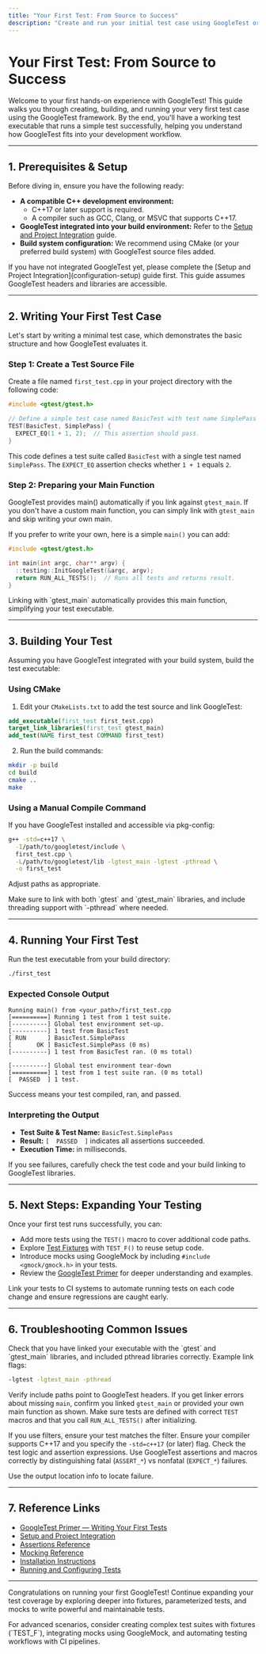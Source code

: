 ```yaml
---
title: "Your First Test: From Source to Success"
description: "Create and run your initial test case using GoogleTest or GoogleMock. This page presents a minimal working example, builds it, and describes the output, ensuring you see a test run to completion."
---
```


# Your First Test: From Source to Success

Welcome to your first hands-on experience with GoogleTest! This guide walks you through creating, building, and running your very first test case using the GoogleTest framework. By the end, you'll have a working test executable that runs a simple test successfully, helping you understand how GoogleTest fits into your development workflow.

---

## 1. Prerequisites & Setup

Before diving in, ensure you have the following ready:

- **A compatible C++ development environment:**
  - C++17 or later support is required.
  - A compiler such as GCC, Clang, or MSVC that supports C++17.
- **GoogleTest integrated into your build environment:** Refer to the [Setup and Project Integration](configuration-setup) guide.
- **Build system configuration:** We recommend using CMake (or your preferred build system) with GoogleTest source files added.

<Tip>
If you have not integrated GoogleTest yet, please complete the [Setup and Project Integration](configuration-setup) guide first. This guide assumes GoogleTest headers and libraries are accessible.
</Tip>

---

## 2. Writing Your First Test Case

Let's start by writing a minimal test case, which demonstrates the basic structure and how GoogleTest evaluates it.

### Step 1: Create a Test Source File

Create a file named `first_test.cpp` in your project directory with the following code:

```cpp
#include <gtest/gtest.h>

// Define a simple test case named BasicTest with test name SimplePass
TEST(BasicTest, SimplePass) {
  EXPECT_EQ(1 + 1, 2);  // This assertion should pass.
}
```

This code defines a test suite called `BasicTest` with a single test named `SimplePass`. The `EXPECT_EQ` assertion checks whether `1 + 1` equals `2`.

### Step 2: Preparing your Main Function

GoogleTest provides main() automatically if you link against `gtest_main`. If you don't have a custom main function, you can simply link with `gtest_main` and skip writing your own main.

If you prefer to write your own, here is a simple `main()` you can add:

```cpp
#include <gtest/gtest.h>

int main(int argc, char** argv) {
  ::testing::InitGoogleTest(&argc, argv);
  return RUN_ALL_TESTS();  // Runs all tests and returns result.
}
```

<Tip>
Linking with `gtest_main` automatically provides this main function, simplifying your test executable.
</Tip>

---

## 3. Building Your Test

Assuming you have GoogleTest integrated with your build system, build the test executable:

### Using CMake

1. Edit your `CMakeLists.txt` to add the test source and link GoogleTest:

```cmake
add_executable(first_test first_test.cpp)
target_link_libraries(first_test gtest_main)
add_test(NAME first_test COMMAND first_test)
```

2. Run the build commands:

```bash
mkdir -p build
cd build
cmake ..
make
```

### Using a Manual Compile Command

If you have GoogleTest installed and accessible via pkg-config:

```bash
g++ -std=c++17 \
  -I/path/to/googletest/include \
  first_test.cpp \
  -L/path/to/googletest/lib -lgtest_main -lgtest -pthread \
  -o first_test
```

Adjust paths as appropriate.

<Tip>
Make sure to link with both `gtest` and `gtest_main` libraries, and include threading support with `-pthread` where needed.
</Tip>

---

## 4. Running Your First Test

Run the test executable from your build directory:

```bash
./first_test
```

### Expected Console Output

```plaintext
Running main() from <your_path>/first_test.cpp
[==========] Running 1 test from 1 test suite.
[----------] Global test environment set-up.
[----------] 1 test from BasicTest
[ RUN      ] BasicTest.SimplePass
[       OK ] BasicTest.SimplePass (0 ms)
[----------] 1 test from BasicTest ran. (0 ms total)

[----------] Global test environment tear-down
[==========] 1 test from 1 test suite ran. (0 ms total)
[  PASSED  ] 1 test.
```

Success means your test compiled, ran, and passed.

### Interpreting the Output

- **Test Suite & Test Name:** `BasicTest.SimplePass`
- **Result:** `[  PASSED  ]` indicates all assertions succeeded.
- **Execution Time:** in milliseconds.

<Tip>
If you see failures, carefully check the test code and your build linking to GoogleTest libraries.
</Tip>

---

## 5. Next Steps: Expanding Your Testing

Once your first test runs successfully, you can:

- Add more tests using the `TEST()` macro to cover additional code paths.
- Explore [Test Fixtures](reference/testing.md#TEST_F) with `TEST_F()` to reuse setup code.
- Introduce mocks using GoogleMock by including `#include <gmock/gmock.h>` in your tests.
- Review the [GoogleTest Primer](primer.md) for deeper understanding and examples.

<Tip>
Link your tests to CI systems to automate running tests on each code change and ensure regressions are caught early.
</Tip>

---

## 6. Troubleshooting Common Issues

<AccordionGroup title="Troubleshooting Common Issues">
<Accordion title="Test Executable Does Not Link">
Check that you have linked your executable with the `gtest` and `gtest_main` libraries, and included pthread libraries correctly. Example link flags:

```bash
-lgtest -lgtest_main -pthread
```

Verify include paths point to GoogleTest headers.
</Accordion>
<Accordion title="Main Function Missing">
If you get linker errors about missing `main`, confirm you linked `gtest_main` or provided your own main function as shown.
</Accordion>
<Accordion title="Test Does Not Run or Is Skipped">
Make sure tests are defined with correct `TEST` macros and that you call `RUN_ALL_TESTS()` after initializing.

If you use filters, ensure your test matches the filter.
</Accordion>
<Accordion title="Compilation Fails on C++ Version">
Ensure your compiler supports C++17 and you specify the `-std=c++17` (or later) flag.
</Accordion>
<Accordion title="Unexpected Assertion Failure">
Check the test logic and assertion expressions. Use GoogleTest assertions and macros correctly by distinguishing fatal (`ASSERT_*`) vs nonfatal (`EXPECT_*`) failures.

Use the output location info to locate failure.
</Accordion>
</AccordionGroup>

---

## 7. Reference Links

- [GoogleTest Primer — Writing Your First Tests](primer.md)
- [Setup and Project Integration](configuration-setup)
- [Assertions Reference](reference/assertions.md)
- [Mocking Reference](reference/mocking.md)
- [Installation Instructions](installation-methods)
- [Running and Configuring Tests](reference/testing.md#RUN_ALL_TESTS)

---

Congratulations on running your first GoogleTest! Continue expanding your test coverage by exploring deeper into fixtures, parameterized tests, and mocks to write powerful and maintainable tests.

<Note>
For advanced scenarios, consider creating complex test suites with fixtures (`TEST_F`), integrating mocks using GoogleMock, and automating testing workflows with CI pipelines.
</Note>
